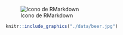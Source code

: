 
![Icono de RMarkdown](./data/hex-rmarkdown.png)


```r
knitr::include_graphics("./data/beer.jpg")
```

